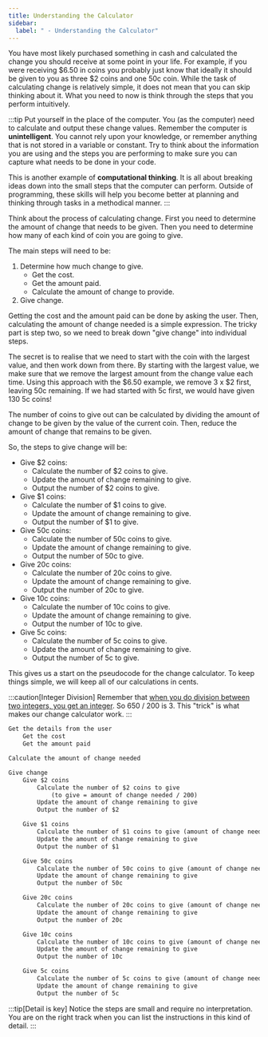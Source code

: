 ```yaml
---
title: Understanding the Calculator
sidebar:
  label: " - Understanding the Calculator"
---
```


You have most likely purchased something in cash and calculated the change you should receive at some point in your life. For example, if you were receiving $6.50 in coins you probably just know that ideally it should be given to you as three $2 coins and one 50c coin. While the task of calculating change is relatively simple, it does not mean that you can skip thinking about it. What you need to now is think through the steps that you perform intuitively.

:::tip
Put yourself in the place of the computer. You (as the computer) need to calculate and output these change values. Remember the computer is **unintelligent**. You cannot rely upon your knowledge, or remember anything that is not stored in a variable or constant. Try to think about the information you are using and the steps you are performing to make sure you can capture what needs to be done in your code.

This is another example of **computational thinking**. It is all about breaking ideas down into the small steps that the computer can perform. Outside of programming, these skills will help you become better at planning and thinking through tasks in a methodical manner.
:::

Think about the process of calculating change. First you need to determine the amount of change that needs to be given. Then you need to determine how many of each kind of coin you are going to give.

The main steps will need to be:

1. Determine how much change to give.
    * Get the cost.
    * Get the amount paid.
    * Calculate the amount of change to provide.
2. Give change.

Getting the cost and the amount paid can be done by asking the user.
Then, calculating the amount of change needed is a simple expression.
The tricky part is step two, so we need to break down "give change" into individual steps.

The secret is to realise that we need to start with the coin with the largest value, and then work down from there. By starting with the largest value, we make sure that we remove the largest amount from the change value each time. Using this approach with the $6.50 example, we remove 3 x $2 first, leaving 50c remaining. If we had started with 5c first, we would have given 130 5c coins!

The number of coins to give out can be calculated by dividing the amount of change to be given by the value of the current coin. Then, reduce the amount of change that remains to be given.

So, the steps to give change will be:

* Give $2 coins:
  * Calculate the number of $2 coins to give.
  * Update the amount of change remaining to give.
  * Output the number of $2 coins to give.
* Give $1 coins:
  * Calculate the number of $1 coins to give.
  * Update the amount of change remaining to give.
  * Output the number of $1 to give.
* Give 50c coins:
  * Calculate the number of 50c coins to give.
  * Update the amount of change remaining to give.
  * Output the number of 50c to give.
* Give 20c coins:
  * Calculate the number of 20c coins to give.
  * Update the amount of change remaining to give.
  * Output the number of 20c to give.
* Give 10c coins:
  * Calculate the number of 10c coins to give.
  * Update the amount of change remaining to give.
  * Output the number of 10c to give.
* Give 5c coins:
  * Calculate the number of 5c coins to give.
  * Update the amount of change remaining to give.
  * Output the number of 5c to give.

This gives us a start on the pseudocode for the change calculator.
To keep things simple, we will keep all of our calculations in cents.

:::caution[Integer Division]
Remember that [when you do division between two integers, you get an integer](../../../1-sequence-and-data/1-concepts/06-type#example). So 650 / 200 is 3.
This "trick" is what makes our change calculator work.
:::

```txt
Get the details from the user
    Get the cost
    Get the amount paid

Calculate the amount of change needed

Give change
    Give $2 coins
        Calculate the number of $2 coins to give 
            (to give = amount of change needed / 200)
        Update the amount of change remaining to give
        Output the number of $2

    Give $1 coins
        Calculate the number of $1 coins to give (amount of change needed / 100)
        Update the amount of change remaining to give
        Output the number of $1

    Give 50c coins
        Calculate the number of 50c coins to give (amount of change needed / 50)
        Update the amount of change remaining to give
        Output the number of 50c

    Give 20c coins
        Calculate the number of 20c coins to give (amount of change needed / 20)
        Update the amount of change remaining to give
        Output the number of 20c

    Give 10c coins
        Calculate the number of 10c coins to give (amount of change needed / 10)
        Update the amount of change remaining to give
        Output the number of 10c

    Give 5c coins
        Calculate the number of 5c coins to give (amount of change needed / 5)
        Update the amount of change remaining to give
        Output the number of 5c
```

:::tip[Detail is key]
Notice the steps are small and require no interpretation. You are on the right track when you can list the instructions in this kind of detail.
:::
